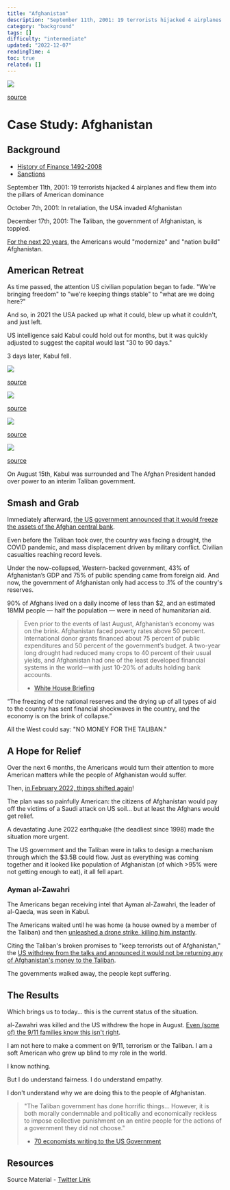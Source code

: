 ```yaml
---
title: "Afghanistan"
description: "September 11th, 2001: 19 terrorists hijacked 4 airplanes and flew them into the pillars of American dominance"
category: "background"
tags: []
difficulty: "intermediate"
updated: "2022-12-07"
readingTime: 4
toc: true
related: []
---
```


![](/images/sanctions-banner.webp)

[source](https://www.pewresearch.org/fact-tank/2021/09/28/u-s-veterans-have-mixed-views-of-afghanistan-withdrawal-but-are-highly-critical-of-how-biden-handled-it/)

# Case Study: Afghanistan

## Background

*   [History of Finance 1492-2008](http://inevitableeth.com/home/background/history-finance)
*   [Sanctions](/background/sanctions)

September 11th, 2001: 19 terrorists hijacked 4 airplanes and flew them into the pillars of American dominance 

October 7th, 2001: In retaliation, the USA invaded Afghanistan 

December 17th, 2001: The Taliban, the government of Afghanistan, is toppled. 

[For the next 20 years](https://en.wikipedia.org/wiki/Aftermath_of_the_Afghanistan_War_\(2001%E2%80%932021\)), the Americans would "modernize" and "nation build" Afghanistan. 

## American Retreat

As time passed, the attention US civilian population began to fade. "We're bringing freedom" to "we're keeping things stable" to "what are we doing here?" 

And so, in 2021 the USA packed up what it could, blew up what it couldn't, and just left.

US intelligence said Kabul could hold out for months, but it was quickly adjusted to suggest the capital would last "30 to 90 days." 

3 days later, Kabul fell.

![](/images/afghanistan-fall-of-kabul-1.jpg)

[source](https://www.nbcnews.com/news/world/afghans-packed-u-s-cargo-plane-highlights-rush-leave-kabul-n1276948)

![](/images/afghanistan-fall-of-kabul-2.jpg)

[source](https://www.wsj.com/articles/intelligence-reports-from-afghanistan-missed-one-key-element-speed-11629056759)

![](/images/afghanistan-fall-of-kabul-3.jpg)

[source](https://news.virginia.edu/content/qa-long-term-foreign-policy-effects-chaotic-withdrawal-afghanistan)

![](/images/afghanistan-fall-of-kabul-4.jpg)

[source](https://www.nytimes.com/2021/08/21/opinion/us-afghanistan-pakistan-taliban.html)

On August 15th, Kabul was surrounded and The Afghan President handed over power to an interim Taliban government. 

## Smash and Grab

Immediately afterward, [the US government announced that it would freeze the assets of the Afghan central bank](https://markets.businessinsider.com/news/currencies/afghanistan-us-freezes-assets-reserves-afghani-economy-taliban-central-bank-2021-8). 

Even before the Taliban took over, the country was facing a drought, the COVID pandemic, and mass displacement driven by military conflict. Civilian casualties reaching record levels. 

Under the now-collapsed, Western-backed government, 43% of Afghanistan’s GDP and 75% of public spending came from foreign aid. And now, the government of Afghanistan only had access to .1% of the country's reserves. 

90% of Afghans lived on a daily income of less than $2, and an estimated 18MM people — half the population — were in need of humanitarian aid.

> Even prior to the events of last August, Afghanistan’s economy was on the brink. Afghanistan faced poverty rates above 50 percent. International donor grants financed about 75 percent of public expenditures and 50 percent of the government’s budget. A two-year long drought had reduced many crops to 40 percent of their usual yields, and Afghanistan had one of the least developed financial systems in the world—with just 10-20% of adults holding bank accounts.
> 
> *   [White House Briefing](https://www.whitehouse.gov/briefing-room/statements-releases/2022/02/11/fact-sheet-executive-order-to-preserve-certain-afghanistan-central-bank-assets-for-the-people-of-afghanistan/#:~:text=Even%20prior%20to%20the%20events,percent%20of%20the%20government's%20budget.)

“The freezing of the national reserves and the drying up of all types of aid to the country has sent financial shockwaves in the country, and the economy is on the brink of collapse.” 

All the West could say: "NO MONEY FOR THE TALIBAN." 

## A Hope for Relief

Over the next 6 months, the Americans would turn their attention to more American matters while the people of Afghanistan would suffer. 

Then, [in February 2022, things shifted again](https://www.whitehouse.gov/briefing-room/statements-releases/2022/02/11/fact-sheet-executive-order-to-preserve-certain-afghanistan-central-bank-assets-for-the-people-of-afghanistan/)! 

The plan was so painfully American: the citizens of Afghanistan would pay off the victims of a Saudi attack on US soil... but at least the Afghans would get relief. 

A devastating June 2022 earthquake (the deadliest since 1998) made the situation more urgent. 

The US government and the Taliban were in talks to design a mechanism through which the $3.5B could flow. Just as everything was coming together and it looked like population of Afghanistan (of which >95% were not getting enough to eat), it all fell apart. 

### Ayman al-Zawahri

The Americans began receiving intel that Ayman al-Zawahri, the leader of al-Qaeda, was seen in Kabul. 

The Americans waited until he was home (a house owned by a member of the Taliban) and then [unleashed a drone strike, killing him instantly](https://www.bbc.com/news/world-asia-62387167). 

Citing the Taliban's broken promises to "keep terrorists out of Afghanistan," the [US withdrew from the talks and announced it would not be returning any of Afghanistan's money to the Taliban](https://www.nytimes.com/2022/08/15/us/politics/us-afghanistan-funds-taliban.html). 

The governments walked away, the people kept suffering. 

## The Results

Which brings us to today... this is the current status of the situation. 

al-Zawahri was killed and the US withdrew the hope in August. [Even (some of) the 9/11 families know this isn't right](https://www.politico.com/newsletters/national-security-daily/2022/08/16/morally-wrong-9-11-families-urge-biden-to-send-3-5b-to-afghans-00052138). 

I am not here to make a comment on 9/11, terrorism or the Taliban. I am a soft American who grew up blind to my role in the world. 

I know nothing. 

But I do understand fairness. I do understand empathy. 

I don't understand why we are doing this to the people of Afghanistan.

> "The Taliban government has done horrific things... However, it is both morally condemnable and politically and economically reckless to impose collective punishment on an entire people for the actions of a government they did not choose."
> 
> *   [70 economists writing to the US Government](https://www.businessinsider.in/international/news/the-taliban-still-wants-the-7-billion-in-frozen-funds-held-by-the-us-top-economists-say-its-morally-condemnable-and-reckless-for-biden-not-to-hand-it-over-/articleshow/93528387.cms)

## Resources

Source Material - [Twitter Link](https://twitter.com/logarithmicrex/status/1560652605356851201)

